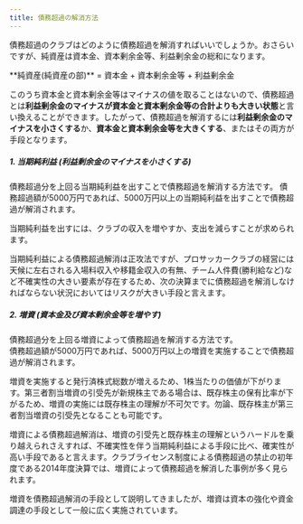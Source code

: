 ```yaml
---
title: 債務超過の解消方法
---
```



債務超過のクラブはどのように債務超過を解消すればいいでしょうか。おさらいですが、純資産は資本金、資本剰余金等、利益剰余金の総和になります。

<Alert severity="info">
  **純資産(純資産の部)** = 資本金 + 資本剰余金等 + 利益剰余金
</Alert>

このうち資本金と資本剰余金等はマイナスの値を取ることはないので、債務超過とは**利益剰余金のマイナスが資本金と資本剰余金等の合計よりも大きい状態**と言い換えることができます。したがって、債務超過を解消するには**利益剰余金のマイナスを小さくする**か、**資本金と資本剰余金等を大きくする**、またはその両方が手段となります。

##### 1. 当期純利益 (利益剰余金のマイナスを小さくする)

債務超過分を上回る当期純利益を出すことで債務超過を解消する方法です。
債務超過額が5000万円であれば、5000万円以上の当期純利益を出すことで債務超過が解消されます。

当期純利益を出すには、クラブの収入を増やすか、支出を減らすことが求められます。

当期純利益による債務超過解消は正攻法ですが、プロサッカークラブの経営には天候に左右される入場料収入や移籍金収入の有無、チーム人件費(勝利給など)など不確実性の大きい要素が存在するため、次の決算までに債務超過を解消しなければならない状況においてはリスクが大きい手段と言えます。

##### 2. 増資 (資本金及び資本剰余金等を増やす)

債務超過分を上回る増資によって債務超過を解消する方法です。  
債務超過額が5000万円であれば、5000万円以上の増資を実施することで債務超過が解消されます。

<CaptialIncrease />

増資を実施すると発行済株式総数が増えるため、1株当たりの価値が下がります。第三者割当増資の引受先が新規株主である場合は、既存株主の保有比率が下がるため、増資の実施には既存株主の理解が不可欠です。勿論、既存株主が第三者割当増資の引受先となることも可能です。

増資による債務超過解消は、増資の引受先と既存株主の理解というハードルを乗り越えられさえすれば、不確実性を伴う当期純利益による手段に比べ、確実性が高い手段であると言えます。クラブライセンス制度による債務超過の禁止の初年度である2014年度決算では、増資によって債務超過を解消した事例が多く見られます。

増資を債務超過解消の手段として説明してきましたが、増資は資本の強化や資金調達の手段として一般に広く実施されています。
